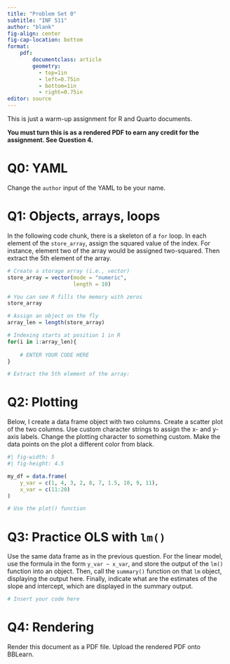 ```yaml
---
title: "Problem Set 0"
subtitle: "INF 511"
author: "blank"
fig-align: center
fig-cap-location: bottom
format: 
    pdf: 
        documentclass: article
        geometry: 
          - top=1in
          - left=0.75in
          - bottom=1in
          - right=0.75in
editor: source
---
```


This is just a warm-up assignment for R and Quarto documents.

**You must turn this is as a rendered PDF to earn any credit for the assignment. See Question 4.**

# Q0: YAML

Change the `author` input of the YAML to be your name.

# Q1: Objects, arrays, loops

In the following code chunk, there is a skeleton of a `for` loop. In each element of the `store_array`, assign the squared value of the index. For instance, element two of the array would be assigned two-squared. Then extract the 5th element of the array.

```r
# Create a storage array (i.e., vector)
store_array = vector(mode = "numeric",
                     length = 10)

# You can see R fills the memory with zeros
store_array

# Assign an object on the fly
array_len = length(store_array)

# Indexing starts at position 1 in R
for(i in 1:array_len){
    
    # ENTER YOUR CODE HERE
}

# Extract the 5th element of the array:

```

# Q2: Plotting

Below, I create a data frame object with two columns. Create a scatter plot of the two columns. Use custom character strings to assign the x- and y-axis labels. Change the plotting character to something custom. Make the data points on the plot a different color from black.

```r
#| fig-width: 5
#| fig-height: 4.5

my_df = data.frame(
    y_var = c(1, 4, 3, 2, 8, 7, 1.5, 10, 9, 11),
    x_var = c(11:20)
)

# Use the plot() function
```

# Q3: Practice OLS with `lm()`

Use the same data frame as in the previous question. For the linear model, use the formula in the form `y_var ~ x_var`, and store the output of the `lm()` function into an object. Then, call the `summary()` function on that `lm` object, displaying the output here. Finally, indicate what are the estimates of the slope and intercept, which are displayed in the summary output.

```r
# Insert your code here
```

# Q4: Rendering

Render this document as a PDF file. Upload the rendered PDF onto BBLearn.
